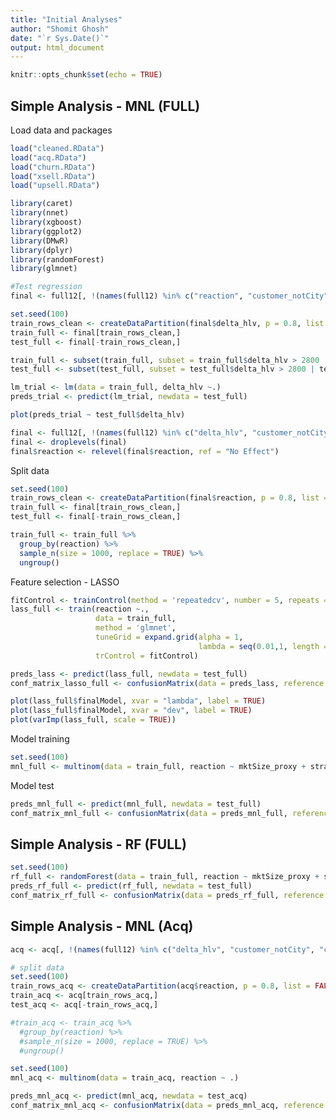 ```yaml
---
title: "Initial Analyses"
author: "Shomit Ghosh"
date: "`r Sys.Date()`"
output: html_document
---
```


```r
knitr::opts_chunk$set(echo = TRUE)
```

## Simple Analysis - MNL (FULL)

Load data and packages

```r
load("cleaned.RData")
load("acq.RData")
load("churn.RData")
load("xsell.RData")
load("upsell.RData")
```

```r
library(caret)
library(nnet)
library(xgboost)
library(ggplot2)
library(DMwR)
library(dplyr)
library(randomForest)
library(glmnet)
```

```r
#Test regression
final <- full12[, !(names(full12) %in% c("reaction", "customer_notCity", "customer_residential","customer_highRise","customer_urban_pop","customer_householdSize","customer_fiberAvail_duration", "BB_downloadSpeed_current", "BB_downloadSpeed_best", "CampaignName", "CampaignType", "StrategicGoal", "decision_date", "reward_date","customer_mktFocus"))] #remove reaction, keep dhlv

set.seed(100)
train_rows_clean <- createDataPartition(final$delta_hlv, p = 0.8, list = FALSE)
train_full <- final[train_rows_clean,]
test_full <- final[-train_rows_clean,]

train_full <- subset(train_full, subset = train_full$delta_hlv > 2800 | train_full$delta_hlv < -800)
test_full <- subset(test_full, subset = test_full$delta_hlv > 2800 | test_full$delta_hlv < -800)

lm_trial <- lm(data = train_full, delta_hlv ~.)
preds_trial <- predict(lm_trial, newdata = test_full)

plot(preds_trial ~ test_full$delta_hlv)
```

```r
final <- full12[, !(names(full12) %in% c("delta_hlv", "customer_notCity", "customer_residential","customer_highRise","customer_urban_pop","customer_householdSize","customer_fiberAvail_duration", "BB_downloadSpeed_current", "BB_downloadSpeed_best", "CampaignName", "CampaignType", "StrategicGoal", "decision_date", "reward_date",""))]
final <- droplevels(final)
final$reaction <- relevel(final$reaction, ref = "No Effect")
```

Split data

```r
set.seed(100)
train_rows_clean <- createDataPartition(final$reaction, p = 0.8, list = FALSE)
train_full <- final[train_rows_clean,]
test_full <- final[-train_rows_clean,]

train_full <- train_full %>%
  group_by(reaction) %>%
  sample_n(size = 1000, replace = TRUE) %>%
  ungroup()
```

Feature selection - LASSO

```r
fitControl <- trainControl(method = 'repeatedcv', number = 5, repeats = 3, verboseIter = TRUE)
lass_full <- train(reaction ~.,
                   data = train_full,
                   method = 'glmnet',
                   tuneGrid = expand.grid(alpha = 1,
                                          lambda = seq(0.01,1, length = 100)),
                   trControl = fitControl)

preds_lass <- predict(lass_full, newdata = test_full)
conf_matrix_lasso_full <- confusionMatrix(data = preds_lass, reference = test_full$reaction)

plot(lass_full$finalModel, xvar = "lambda", label = TRUE)
plot(lass_full$finalModel, xvar = "dev", label = TRUE)
plot(varImp(lass_full, scale = TRUE))

```

Model training

```r
set.seed(100)
mnl_full <- multinom(data = train_full, reaction ~ mktSize_proxy + strat_new + customer_presence)
```

Model test

```r
preds_mnl_full <- predict(mnl_full, newdata = test_full)
conf_matrix_mnl_full <- confusionMatrix(data = preds_mnl_full, reference = test_full$reaction)

```

## Simple Analysis - RF (FULL)

```r
set.seed(100)
rf_full <- randomForest(data = train_full, reaction ~ mktSize_proxy + strat_new + customer_presence, do.trace = TRUE)
preds_rf_full <- predict(rf_full, newdata = test_full)
conf_matrix_rf_full <- confusionMatrix(data = preds_rf_full, reference = test_full$reaction)
```

## Simple Analysis - MNL (Acq)

```r
acq <- acq[, !(names(full12) %in% c("delta_hlv", "customer_notCity", "customer_residential","customer_highRise","customer_urban_pop","customer_householdSize","customer_fiberAvail_duration", "BB_downloadSpeed_current", "BB_downloadSpeed_best", "CampaignName", "CampaignType", "StrategicGoal", "decision_date", "reward_date",""))]
```

```r
# split data
set.seed(100)
train_rows_acq <- createDataPartition(acq$reaction, p = 0.8, list = FALSE)
train_acq <- acq[train_rows_acq,]
test_acq <- acq[-train_rows_acq,]

#train_acq <- train_acq %>%
  #group_by(reaction) %>%
  #sample_n(size = 1000, replace = TRUE) %>%
  #ungroup()
```

```r
set.seed(100)
mnl_acq <- multinom(data = train_acq, reaction ~ .)
```

```r
preds_mnl_acq <- predict(mnl_acq, newdata = test_acq)
conf_matrix_mnl_acq <- confusionMatrix(data = preds_mnl_acq, reference = test_acq$reaction)
```

